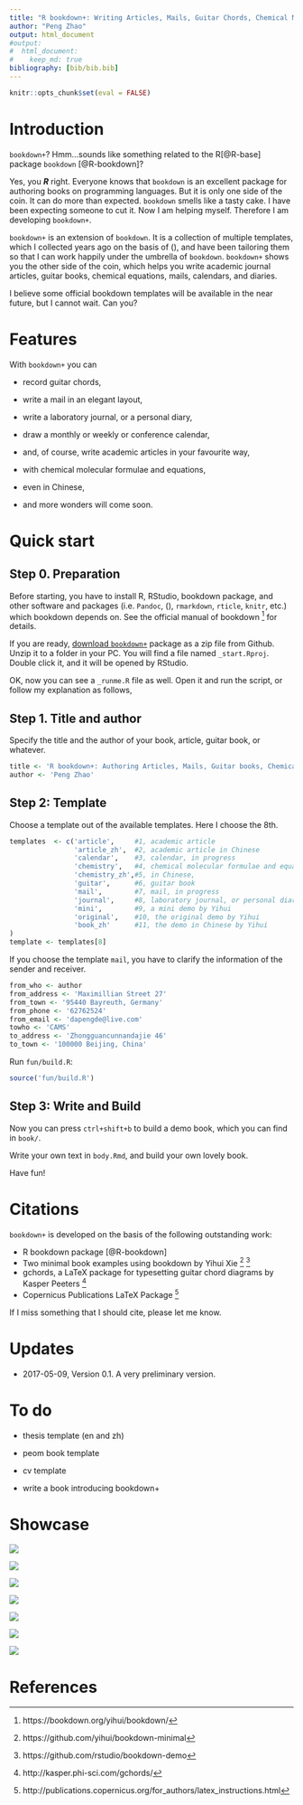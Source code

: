 ```yaml
---
title: "R bookdown+: Writing Articles, Mails, Guitar Chords, Chemical Molecular Formulae and Equations with R bookdown"
author: "Peng Zhao"
output: html_document
#output: 
#  html_document:
#    keep_md: true
bibliography: [bib/bib.bib]
---
```


```r
knitr::opts_chunk$set(eval = FALSE)
```

# Introduction

`bookdown+`? Hmm...sounds like something related to the R[@R-base] package `bookdown` [@R-bookdown]? 

Yes, you **_R_** right. Everyone knows that `bookdown` is an excellent package for authoring books on programming languages. But it is only one side of the coin.  It can do more than expected. `bookdown` smells like a tasty cake. I have been expecting someone to cut it. Now I am helping myself. Therefore I am developing `bookdown+`.

`bookdown+` is an extension of `bookdown`. It is a collection of multiple templates, which I collected years ago on the basis of \(\LaTeX\), and have been tailoring them so that I can work happily under the umbrella of `bookdown`. `bookdown+` shows you the other side of the coin, which helps you write academic journal articles, guitar books, chemical equations, mails, calendars, and diaries.

I believe some official bookdown templates will be available in the near future, but I cannot wait. Can you?

# Features

With `bookdown+` you can

- record guitar chords,

- write a mail in an elegant layout,

- write a laboratory journal, or a personal diary,

- draw a monthly or weekly or conference calendar,

- and, of course, write academic articles in your favourite way,

- with chemical molecular formulae and equations,

- even in Chinese,

- and more wonders will come soon.

# Quick start

## Step 0. Preparation

Before starting, you have to install R, RStudio, bookdown package, and other software and packages (i.e. `Pandoc`, \(\LaTeX\), `rmarkdown`, `rticle`, `knitr`, etc.) which bookdown depends on. See the official manual of bookdown ^[https://bookdown.org/yihui/bookdown/] for details.

If you are ready, [download `bookdown+`](https://github.com/dapengde/bookdown-plus/archive/master.zip) package as a zip file from Github. Unzip it to a folder in your PC. You will find a file named `_start.Rproj`. Double click it, and it will be opened by RStudio.

OK, now you can see a `_runme.R` file as well. Open it and run the script, or follow my explanation as follows,

## Step 1. Title and author

Specify the title and the author of your book, article, guitar book, or whatever.

```r
title <- 'R bookdown+: Authoring Articles, Mails, Guitar books, Chemical Molecular Formulae and Equations with R bookdown'
author <- 'Peng Zhao'
```

## Step 2: Template

Choose a template out of the available templates. Here I choose the 8th.

```r
templates  <- c('article',     #1, academic article
                'article_zh',  #2, academic article in Chinese
                'calendar',    #3, calendar, in progress
                'chemistry',   #4, chemical molecular formulae and equations
                'chemistry_zh',#5, in Chinese,
                'guitar',      #6, guitar book
                'mail',        #7, mail, in progress
                'journal',     #8, laboratory journal, or personal diary
                'mini',        #9, a mini demo by Yihui
                'original',    #10, the original demo by Yihui
                'book_zh'      #11, the demo in Chinese by Yihui
)
template <- templates[8]
```

If you choose the template `mail`, you have to clarify the information of the sender and receiver.

```r
from_who <- author
from_address <- 'Maximillian Street 27'
from_town <- '95440 Bayreuth, Germany'
from_phone <- '62762524'
from_email <- 'dapengde@live.com'
towho <- 'CAMS'
to_address <- 'Zhongguancunnandajie 46'
to_town <- '100000 Beijing, China'
```


Run `fun/build.R`:

```r
source('fun/build.R')
```

## Step 3: Write and Build

Now you can press `ctrl+shift+b` to build a demo book, which you can find in `book/`.

Write your own text in `body.Rmd`, and build your own lovely book. 

Have fun!

# Citations

`bookdown+` is developed on the basis of the following outstanding work:

- R bookdown package [@R-bookdown]
- Two minimal book examples using bookdown by Yihui Xie ^[https://github.com/yihui/bookdown-minimal] ^[https://github.com/rstudio/bookdown-demo]
- gchords, a LaTeX package for typesetting guitar chord diagrams by Kasper Peeters ^[http://kasper.phi-sci.com/gchords/]
- Copernicus Publications LaTeX Package ^[http://publications.copernicus.org/for_authors/latex_instructions.html]

If I miss something that I should cite, please let me know.

# Updates

- 2017-05-09, Version 0.1. A very preliminary version. 

# To do

- thesis template (en and zh)

- peom book template

- cv template

- write a book introducing bookdown+

# Showcase

![](showcase/bookdown+guitar.png)

![](showcase/bookdown+mail.png)

![](showcase/bookdown+journal.png)

![](showcase/bookdown+calendar.png)

![](showcase/bookdown+article.png)

![](showcase/bookdown+chem.png)

![](showcase/bookdown+articlezh.png)

# References
